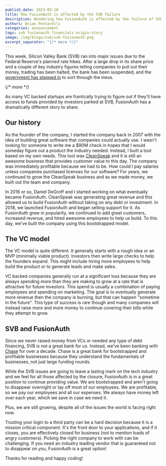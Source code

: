 ```yaml
---
publish_date: 2023-03-10 
title: How FusionAuth is affected by the SVB failure
description: Wondering how FusionAuth is affected by the failure of SVB? Read this post to find out.
authors: Brian Pontarelli
categories: announcement
tags: svb fusionauth financials origin-story
image: /img/blogs/svb/svb-fusionauth.png
excerpt_separator: "{/* more */}"
---
```


This week, Silicon Valley Bank (SVB) ran into major issues due to the Federal Reserve's planned rate hikes. After a large drop in its share price and a couple of key industry figures telling companies to pull out their money, trading has been halted, the bank has been suspended, and the [government has stepped in](https://www.fdic.gov/news/press-releases/2023/pr23016.html) to sort through the mess.

{/* more */}

As many VC backed startups are frantically trying to figure out if they'll have access to funds provided by investors parked at SVB, FusionAuth has a dramatically different story to share.

## Our history

As the founder of the company, I started the company back in 2007 with the idea of building great software that companies could actually use. I wasn't looking for someone to write me a $90M check in hopes that I would someday figure out a product the industry needed. Instead, I built a tool based on my own needs. This tool was [CleanSpeak](https://cleanspeak.com) and it is still an awesome business that provides customer value to this day. The company was immediately profitable because we had to be. How could I pay salaries unless companies purchased licenses for our software? For years, we continued to grow the CleanSpeak business and as we made money, we built out the team and company.

In 2016 or so, Daniel DeGroff and I started working on what eventually became FusionAuth. CleanSpeak was generating great revenue and this allowed us to build FusionAuth without taking on any debt or investment. In 2018, we launched FusionAuth and began selling support for it. As FusionAuth grew in popularity, we continued to add great customers, increased revenue, and hired awesome employees to help us build. To this day, we've built the company using this bootstrapped model.

## The VC model

The VC model is quite different. It generally starts with a rough idea or an MVP (minimally viable product). Investors then write large checks to help the founders expand. This might include hiring more employees to help build the product or to generate leads and make sales.

VC backed companies generally run at a significant loss because they are always spending more than they are making to grow at a rate that is attractive for future investors. This spend is usually a combination of paying employees and spending on marketing. The goal is to eventually generate more revenue then the company is burning, but that can happen "sometime in the future". This type of success is rare though and many companies will instead raise more and more money to continue covering their bills while they attempt to grow.

## SVB and FusionAuth

Since we never raised money from VCs or needed any type of debt financing, SVB is not a great bank for us. Instead, we've been banking with [Chase](https://www.chase.com/) for over a decade. Chase is a great bank for bootstrapped and profitable businesses because they understand the fundamentals of businesses, not just large funding rounds.

While the SVB issues are going to leave a lasting mark on the tech industry and we feel for all those affected by the closure, FusionAuth is in a great position to continue providing value. We are bootstrapped and aren't going to disappear overnight or lay off most of our employees. We are profitable, so we pay our employees and all our expenses. We always have money left over each year, which we save in case we need it. 

Plus, we are still growing, despite all of the issues the world is facing right now.

Trusting your login to a third party can be a hard decision because it is a mission critical component. It's the front door to your applications, and if it closes, you are effectively closed for business (not to mention loads of angry customers). Picking the right company to work with can be challenging. If you need an industry leading vendor that is guaranteed not to disappear on you, FusionAuth is a great option!

Thanks for reading and happy coding!
